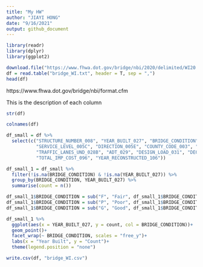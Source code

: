 ```yaml
---
title: "My HW"
author: "JIAYI HONG"
date: "9/16/2021"
output: github_document
---
```


```r
library(readr)
library(dplyr)
library(ggplot2)
```

```r
download.file("https://www.fhwa.dot.gov/bridge/nbi/2020/delimited/WI20.txt", "bridge_WI.txt")
df = read.table("bridge_WI.txt", header = T, sep = ",")
head(df)
```

https://www.fhwa.dot.gov/bridge/nbi/format.cfm 

This is the description of each column

```r
str(df)
```

```r
colnames(df)
```

```r
df_small = df %>%
  select(c("STRUCTURE_NUMBER_008", "YEAR_BUILT_027", "BRIDGE_CONDITION", ####
           "SERVICE_LEVEL_005C", "DIRECTION_005E", "COUNTY_CODE_003", "DETOUR_KILOS_019", "TOLL_020","TRAFFIC_LANES_ON_028A", 
           "TRAFFIC_LANES_UND_028B", "ADT_029", "DESIGN_LOAD_031", "DEGREES_SKEW_034", "HISTORY_037", "STRUCTURE_LEN_MT_049",
           "TOTAL_IMP_COST_096", "YEAR_RECONSTRUCTED_106"))
```

```r
df_small_1 = df_small %>%
  filter(!is.na(BRIDGE_CONDITION) & !is.na(YEAR_BUILT_027)) %>%
  group_by(BRIDGE_CONDITION, YEAR_BUILT_027) %>%
  summarise(count = n())

df_small_1$BRIDGE_CONDITION = sub("F", "Fair", df_small_1$BRIDGE_CONDITION)
df_small_1$BRIDGE_CONDITION = sub("P", "Poor", df_small_1$BRIDGE_CONDITION)
df_small_1$BRIDGE_CONDITION = sub("G", "Good", df_small_1$BRIDGE_CONDITION)

df_small_1 %>%
  ggplot(aes(x = YEAR_BUILT_027, y = count, col = BRIDGE_CONDITION))+
  geom_point()+
  facet_wrap(~ BRIDGE_CONDITION, scales = "free_y")+
  labs(x = "Year Built", y = "Count")+
  theme(legend.position = "none")
```

```r
write.csv(df, "bridge_WI.csv")
```

